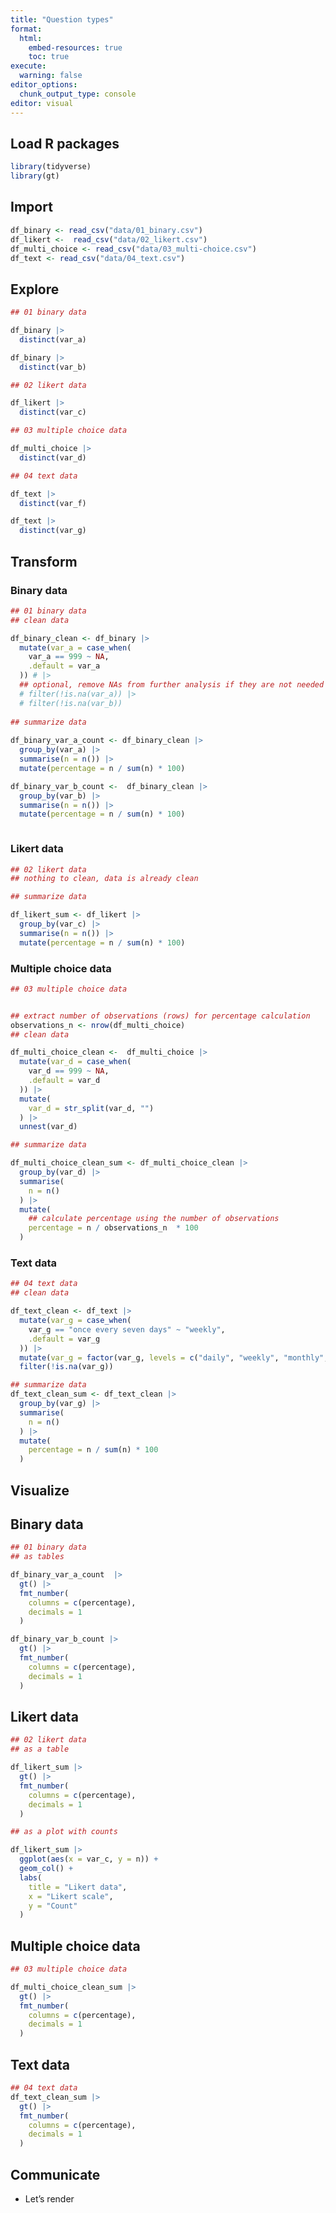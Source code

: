 ```yaml
---
title: "Question types"
format:
  html:
    embed-resources: true
    toc: true
execute:
  warning: false
editor_options: 
  chunk_output_type: console
editor: visual
---
```


## Load R packages


```r
library(tidyverse)
library(gt)
```

## Import

```r
df_binary <- read_csv("data/01_binary.csv")
df_likert <-  read_csv("data/02_likert.csv")
df_multi_choice <- read_csv("data/03_multi-choice.csv")
df_text <- read_csv("data/04_text.csv")
```

## Explore

```r

## 01 binary data

df_binary |> 
  distinct(var_a)

df_binary |> 
  distinct(var_b)

## 02 likert data

df_likert |> 
  distinct(var_c)

## 03 multiple choice data

df_multi_choice |> 
  distinct(var_d)

## 04 text data

df_text |> 
  distinct(var_f)

df_text |> 
  distinct(var_g)
```


## Transform

### Binary data

```r

## 01 binary data
## clean data

df_binary_clean <- df_binary |> 
  mutate(var_a = case_when(
    var_a == 999 ~ NA,
    .default = var_a
  )) # |> 
  ## optional, remove NAs from further analysis if they are not needed
  # filter(!is.na(var_a)) |> 
  # filter(!is.na(var_b))
  
## summarize data  
  
df_binary_var_a_count <- df_binary_clean |> 
  group_by(var_a) |> 
  summarise(n = n()) |> 
  mutate(percentage = n / sum(n) * 100)

df_binary_var_b_count <-  df_binary_clean |> 
  group_by(var_b) |> 
  summarise(n = n()) |> 
  mutate(percentage = n / sum(n) * 100)



```

### Likert data

```r

## 02 likert data
## nothing to clean, data is already clean

## summarize data  

df_likert_sum <- df_likert |> 
  group_by(var_c) |> 
  summarise(n = n()) |> 
  mutate(percentage = n / sum(n) * 100)
```

### Multiple choice data

```r
## 03 multiple choice data


## extract number of observations (rows) for percentage calculation
observations_n <- nrow(df_multi_choice)
## clean data

df_multi_choice_clean <-  df_multi_choice |> 
  mutate(var_d = case_when(
    var_d == 999 ~ NA,
    .default = var_d
  )) |> 
  mutate(
    var_d = str_split(var_d, "")
  ) |> 
  unnest(var_d) 

## summarize data

df_multi_choice_clean_sum <- df_multi_choice_clean |> 
  group_by(var_d) |>
  summarise(
    n = n()
  ) |> 
  mutate(
    ## calculate percentage using the number of observations
    percentage = n / observations_n  * 100
  )

```

### Text data

```r
## 04 text data
## clean data

df_text_clean <- df_text |> 
  mutate(var_g = case_when(
    var_g == "once every seven days" ~ "weekly",
    .default = var_g
  )) |> 
  mutate(var_g = factor(var_g, levels = c("daily", "weekly", "monthly", "yearly"))) |> 
  filter(!is.na(var_g)) 

## summarize data
df_text_clean_sum <- df_text_clean |> 
  group_by(var_g) |> 
  summarise(
    n = n()
  ) |> 
  mutate(
    percentage = n / sum(n) * 100
  )
```

## Visualize

## Binary data

```r

## 01 binary data
## as tables

df_binary_var_a_count  |> 
  gt() |> 
  fmt_number(
    columns = c(percentage),
    decimals = 1
  ) 

df_binary_var_b_count |>
  gt() |> 
  fmt_number(
    columns = c(percentage),
    decimals = 1
  ) 

```

## Likert data

```r

## 02 likert data
## as a table

df_likert_sum |> 
  gt() |> 
  fmt_number(
    columns = c(percentage),
    decimals = 1
  ) 

## as a plot with counts

df_likert_sum |> 
  ggplot(aes(x = var_c, y = n)) +
  geom_col() +
  labs(
    title = "Likert data",
    x = "Likert scale",
    y = "Count"
  )


```

## Multiple choice data

```r
## 03 multiple choice data

df_multi_choice_clean_sum |> 
  gt() |> 
  fmt_number(
    columns = c(percentage),
    decimals = 1
  ) 

```

## Text data

```r
## 04 text data
df_text_clean_sum |> 
  gt() |> 
  fmt_number(
    columns = c(percentage),
    decimals = 1
  )
```

## Communicate

- Let's render

